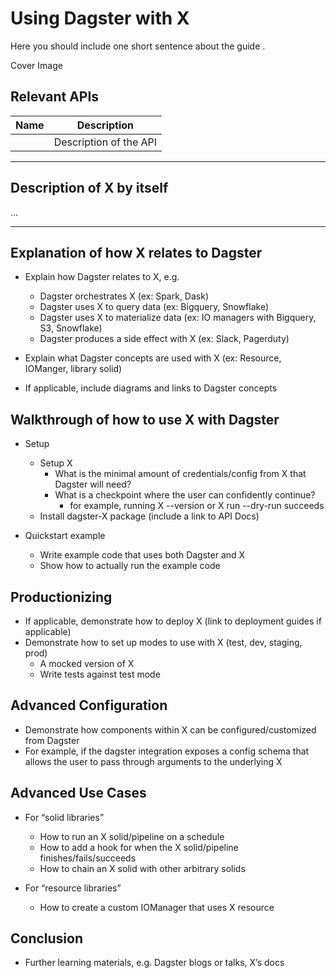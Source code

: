 # Using Dagster with X

Here you should include one short sentence about the guide .

<div className="w-full h-48 bg-gray-50 flex items-center justify-center">
  Cover Image
</div>

## Relevant APIs

| Name                                                   | Description            |
| ------------------------------------------------------ | ---------------------- |
| <PyObject module="dagster_dbt" object="dbt_cli_run" /> | Description of the API |

---

## Description of X by itself

<div className="w-full h-48 bg-gray-200 flex items-center justify-center">
  ...
</div>

---

## Explanation of how X relates to Dagster

- Explain how Dagster relates to X, e.g.

  - Dagster orchestrates X (ex: Spark, Dask)
  - Dagster uses X to query data (ex: Bigquery, Snowflake)
  - Dagster uses X to materialize data (ex: IO managers with Bigquery, S3, Snowflake)
  - Dagster produces a side effect with X (ex: Slack, Pagerduty)

- Explain what Dagster concepts are used with X (ex: Resource, IOManger, library solid)

- If applicable, include diagrams and links to Dagster concepts

## Walkthrough of how to use X with Dagster

- Setup

  - Setup X
    - What is the minimal amount of credentials/config from X that Dagster will need?
    - What is a checkpoint where the user can confidently continue?
      - for example, running X --version or X run --dry-run succeeds
  - Install dagster-X package (include a link to API Docs)

- Quickstart example
  - Write example code that uses both Dagster and X
  - Show how to actually run the example code

## Productionizing

- If applicable, demonstrate how to deploy X (link to deployment guides if applicable)
- Demonstrate how to set up modes to use with X (test, dev, staging, prod)
  - A mocked version of X
  - Write tests against test mode

## Advanced Configuration

- Demonstrate how components within X can be configured/customized from Dagster
- For example, if the dagster integration exposes a config schema that allows the user to pass through arguments to the underlying X

## Advanced Use Cases

- For “solid libraries”

  - How to run an X solid/pipeline on a schedule
  - How to add a hook for when the X solid/pipeline finishes/fails/succeeds
  - How to chain an X solid with other arbitrary solids

- For “resource libraries”
  - How to create a custom IOManager that uses X resource

## Conclusion

- Further learning materials, e.g. Dagster blogs or talks, X’s docs
